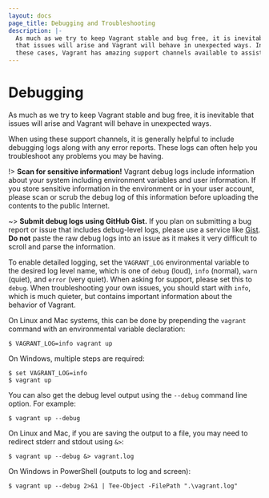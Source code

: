```yaml
---
layout: docs
page_title: Debugging and Troubleshooting
description: |-
  As much as we try to keep Vagrant stable and bug free, it is inevitable
  that issues will arise and Vagrant will behave in unexpected ways. In
  these cases, Vagrant has amazing support channels available to assist you.
---
```


# Debugging

As much as we try to keep Vagrant stable and bug free, it is inevitable
that issues will arise and Vagrant will behave in unexpected ways.

When using these support channels, it is generally helpful to include
debugging logs along with any error reports. These logs can often help you
troubleshoot any problems you may be having.

!> **Scan for sensitive information!** Vagrant debug logs include information
about your system including environment variables and user information. If you
store sensitive information in the environment or in your user account, please
scan or scrub the debug log of this information before uploading the contents to
the public Internet.

~> **Submit debug logs using GitHub Gist.** If you plan on submitting a bug
report or issue that includes debug-level logs, please use a service like
[Gist](https://gist.github.com). **Do not** paste the raw debug logs into an
issue as it makes it very difficult to scroll and parse the information.

To enable detailed logging, set the `VAGRANT_LOG` environmental variable
to the desired log level name, which is one of `debug` (loud), `info` (normal),
`warn` (quiet), and `error` (very quiet). When asking for support, please
set this to `debug`. When troubleshooting your own issues, you should start
with `info`, which is much quieter, but contains important information
about the behavior of Vagrant.

On Linux and Mac systems, this can be done by prepending the `vagrant`
command with an environmental variable declaration:

```shell-session
$ VAGRANT_LOG=info vagrant up
```

On Windows, multiple steps are required:

```shell-session
$ set VAGRANT_LOG=info
$ vagrant up
```

You can also get the debug level output using the `--debug` command line
option. For example:

```shell-session
$ vagrant up --debug
```

On Linux and Mac, if you are saving the output to a file, you may need to redirect stderr and
stdout using `&>`:

```shell-session
$ vagrant up --debug &> vagrant.log
```

On Windows in PowerShell (outputs to log and screen):

```shell-session
$ vagrant up --debug 2>&1 | Tee-Object -FilePath ".\vagrant.log"
```
